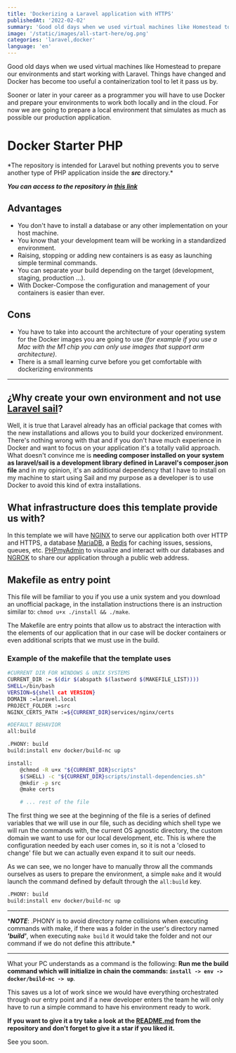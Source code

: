 ```yaml
---
title: 'Dockerizing a Laravel application with HTTPS'
publishedAt: '2022-02-02'
summary: 'Good old days when we used virtual machines like Homestead to prepare our environments and start working with Laravel. Things have changed and Docker has become too useful a containerization'
image: '/static/images/all-start-here/og.png'
categories: 'laravel,docker'
language: 'en'
---
```


Good old days when we used virtual machines like Homestead to prepare our environments and start working with Laravel. Things have changed and Docker has become too useful a containerization tool to let it pass us by.

Sooner or later in your career as a programmer you will have to use Docker and prepare your environments to work both locally and in the cloud. For now we are going to prepare a local environment that simulates as much as possible our production application.

# Docker Starter PHP

\*The repository is intended for Laravel but nothing prevents you to serve another type of PHP application inside the **_src_** directory.\*

**_You can access to the repository in [this link](https://github.com/DaniRomDev/Docker-Starter-PHP)_**

## Advantages

- You don't have to install a database or any other implementation on your host machine.
- You know that your development team will be working in a standardized environment.
- Raising, stopping or adding new containers is as easy as launching simple terminal commands.
- You can separate your build depending on the target (development, staging, production ...).
- With Docker-Compose the configuration and management of your containers is easier than ever.

## Cons

- You have to take into account the architecture of your operating system for the Docker images you are going to use _(for example if you use a Mac with the M1 chip you can only use images that support arm architecture)_.
- There is a small learning curve before you get comfortable with dockerizing environments

---

## ¿Why create your own environment and not use [Laravel sail](https://laravel.com/docs/8.x/sail)?

Well, it is true that Laravel already has an official package that comes with the new installations and allows you to build your dockerized environment. There's nothing wrong with that and if you don't have much experience in Docker and want to focus on your application it's a totally valid approach.
What doesn't convince me is **needing composer installed on your system as laravel/sail is a development library defined in Laravel's composer.json file** and in my opinion, it's an additional dependency that I have to install on my machine to start using Sail and my purpose as a developer is to use Docker to avoid this kind of extra installations.

## What infrastructure does this template provide us with?

In this template we will have [NGINX](https://www.nginx.com/) to serve our application both over HTTP and HTTPS, a database [MariaDB](https://mariadb.org/), a [Redis](https://redis.io/) for caching issues, sessions, queues, etc. [PHPmyAdmin](https://www.phpmyadmin.net/) to visualize and interact with our databases and [NGROK](https://ngrok.com/) to share our application through a public web address.

## Makefile as entry point

This file will be familiar to you if you use a unix system and you download an unofficial package, in the installation instructions there is an instruction similar to: `chmod u+x ./install && ./make`.

The Makefile are entry points that allow us to abstract the interaction with the elements of our application that in our case will be docker containers or even additional scripts that we must use in the build.

### Example of the makefile that the template uses

```bash
#CURRENT DIR FOR WINDOWS & UNIX SYSTEMS
CURRENT_DIR := $(dir $(abspath $(lastword $(MAKEFILE_LIST))))
SHELL=/bin/bash
VERSION=${shell cat VERSION}
DOMAIN :=laravel.local
PROJECT_FOLDER :=src
NGINX_CERTS_PATH :=${CURRENT_DIR}services/nginx/certs

#DEFAULT BEHAVIOR
all:build

.PHONY: build
build:install env docker/build-nc up

install:
	@chmod -R u+x "${CURRENT_DIR}scripts"
	$(SHELL) -c "${CURRENT_DIR}scripts/install-dependencies.sh"
	@mkdir -p src
	@make certs

	# ... rest of the file
```

The first thing we see at the beginning of the file is a series of defined variables that we will use in our file, such as deciding which shell type we will run the commands with, the current OS agnostic directory, the custom domain we want to use for our local development, etc. This is where the configuration needed by each user comes in, so it is not a 'closed to change' file but we can actually even expand it to suit our needs.

As we can see, we no longer have to manually throw all the commands ourselves as users to prepare the environment, a simple `make` and it would launch the command defined by default through the `all:build` key.

```bash
.PHONY: build
build:install env docker/build-nc up
```

---

\***_NOTE_**: .PHONY is to avoid directory name collisions when executing commands with make, if there was a folder in the user's directory named **_'build'_**, when executing `make build` it would take the folder and not our command if we do not define this attribute.\*

---

What your PC understands as a command is the following:
**Run me the **build** command which will initialize in chain the commands: `install -> env -> docker/build-nc -> up`**.

This saves us a lot of work since we would have everything orchestrated through our entry point and if a new developer enters the team he will only have to run a simple command to have his environment ready to work.

**If you want to give it a try take a look at the [README.md](https://github.com/DaniRomDev/Docker-Starter-PHP) from the repository and don't forget to give it a star if you liked it.**

See you soon.
